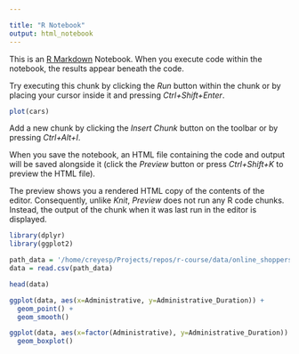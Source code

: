 ```yaml
---

title: "R Notebook"
output: html_notebook
---
```


This is an [R Markdown](http://rmarkdown.rstudio.com) Notebook. When you execute code within the notebook, the results appear beneath the code. 

Try executing this chunk by clicking the *Run* button within the chunk or by placing your cursor inside it and pressing *Ctrl+Shift+Enter*. 

```r
plot(cars)
```

Add a new chunk by clicking the *Insert Chunk* button on the toolbar or by pressing *Ctrl+Alt+I*.

When you save the notebook, an HTML file containing the code and output will be saved alongside it (click the *Preview* button or press *Ctrl+Shift+K* to preview the HTML file).

The preview shows you a rendered HTML copy of the contents of the editor. Consequently, unlike *Knit*, *Preview* does not run any R code chunks. Instead, the output of the chunk when it was last run in the editor is displayed.


```r
library(dplyr)
library(ggplot2)
```
```r
path_data = '/home/creyesp/Projects/repos/r-course/data/online_shoppers_intention.csv'
data = read.csv(path_data)

head(data)
```

```r

ggplot(data, aes(x=Administrative, y=Administrative_Duration)) + 
  geom_point() + 
  geom_smooth()
```

```r

ggplot(data, aes(x=factor(Administrative), y=Administrative_Duration)) + 
  geom_boxplot()
```

